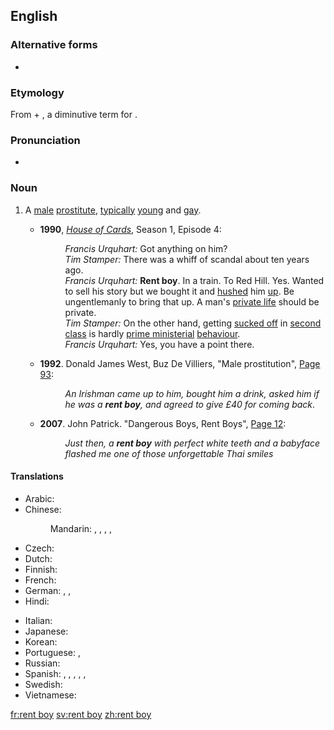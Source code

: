 {{also|rentboy}}
==English==

===Alternative forms===
* {{l|en|rentboy}}

===Etymology===
From {{m|en|rent||to [[lease]], [[let out]]}} + {{m|en|boy}}, a diminutive term for {{m|en|man}}.

===Pronunciation===
* {{audio|En-us-ncalif-rentboy.ogg|Audio (US, Northern California)|lang=en}}

===Noun===
{{en-noun}}

# {{lb|en|chiefly|British|informal}} A [[male]] [[prostitute]], [[typically]] [[young]] and [[gay]].
#*'''1990''', ''[[w:House of Cards (UK TV show)|House of Cards]]'', Season 1, Episode 4:
#*:''Francis Urquhart:'' Got anything on him?<br>''Tim Stamper:'' There was a whiff of scandal about ten years ago.<br>''Francis Urquhart:'' '''Rent boy'''. In a train. To Red Hill. Yes. Wanted to sell his story but we bought it and [[hush up|hushed]] him [[hush up|up]]. Be ungentlemanly to bring that up. A man's [[private life]] should be private.<br>''Tim Stamper:'' On the other hand, getting [[suck off|sucked off]] in [[second class]] is hardly [[prime ministerial]] [[behavior|behaviour]].<br>''Francis Urquhart:'' Yes, you have a point there.
#* '''1992'''. Donald James West, Buz De Villiers, "Male prostitution", [http://books.google.com/books?id=JAYeUUoqw20C&pg=PA93 Page 93]:
#*: ''An Irishman came up to him, bought him a drink, asked him if he was a '''rent boy''', and agreed to give £40 for coming back''.
#* '''2007'''. John Patrick. "Dangerous Boys, Rent Boys", [http://books.google.com/books?id=GX_S4Ol84fYC&pg=PA12 Page 12]:
#*: ''Just then, a '''rent boy''' with perfect white teeth and a babyface flashed me one of those unforgettable Thai smiles''

====Translations====
{{trans-top|young male prostitute}}
* Arabic: {{t-needed|ar}}
* Chinese:
*: Mandarin: {{t|cmn|男妓|tr=nánjì|sc=Hani}}, {{t|cmn|妓男|tr=jìnán|sc=Hani}}, {{t+|cmn|鴨子|sc=Hani}}, {{t+|cmn|鸭子|tr=yāzi|sc=Hani}}, {{t+|cmn|MB|sc=Hani}}
* Czech: {{t-needed|cs}}
* Dutch: {{t-needed|nl}}
* Finnish: {{t|fi|[[maksullinen]] [[poika]]}}
* French: {{t-needed|fr}}
* German: {{t+|de|Callboy|m}}, {{t+|de|Gigolo|m}}, {{t+|de|Stricher|m}} {{qualifier|pejorativ}}
* Hindi: {{t-needed|hi}}
{{trans-mid}}
* Italian: {{t-needed|it}}
* Japanese: {{t-needed|ja}}
* Korean: {{t-needed|ko}}
* Portuguese: {{t+|pt|acompanhante de luxo|m|f}}, {{t+|pt|michê|m}}
* Russian: {{t+|ru|проститу́т|m}}
* Spanish: {{t+|es|taxi boy|m}}, {{t|es|taxi boys|m-p}}, {{t+|es|putito|m}}, {{t|es|putitos|m-p}}, {{t|es|lolito|m}}, {{t|es|lolitos|m-p}}
* Swedish: {{t+|sv|eskortpojke|c}}
* Vietnamese: {{t-needed|vi}}
{{trans-bottom}}

[[fr:rent boy]]
[[sv:rent boy]]
[[zh:rent boy]]